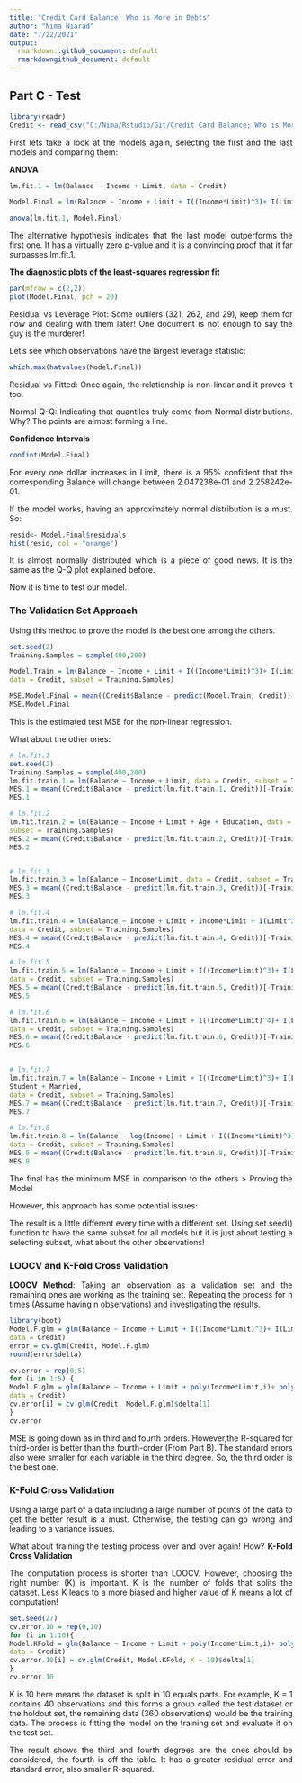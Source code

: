 ```yaml
---
title: "Credit Card Balance; Who is More in Debts"
author: "Nima Niarad"
date: "7/22/2021"
output:
  rmarkdown::github_document: default
  rmarkdowngithub_document: default
---
```


<style> body {text-align: justify} </style> <!-- Justify text. -->

## Part C - Test

```r
library(readr)
Credit <- read_csv("C:/Nima/Rstudio/Git/Credit Card Balance; Who is More in Debts/Credit-Card-Balance--Who-is-More-in-Debts-/Credit.csv")
```


First lets take a look at the models again, selecting the first and the last models and comparing them:

**ANOVA**


```r
lm.fit.1 = lm(Balance ~ Income + Limit, data = Credit)

Model.Final = lm(Balance ~ Income + Limit + I((Income*Limit)^3)+ I(Limit^3)+ Student, data = Credit)

anova(lm.fit.1, Model.Final)
```


The alternative hypothesis indicates that the last model outperforms the first one. It has a virtually zero
p-value and it is a convincing proof that it far surpasses lm.fit.1.

**The diagnostic plots of the least-squares regression fit**

```r
par(mfrow = c(2,2))
plot(Model.Final, pch = 20)
```


Residual vs Leverage Plot: Some outliers (321, 262, and 29), keep them for now and dealing with them later! One document is not enough to say the guy is the murderer!

Let's see which observations have the largest leverage statistic:

```r
which.max(hatvalues(Model.Final))
```

Residual vs Fitted: Once again, the relationship is non-linear and it proves it too.

Normal Q-Q: Indicating that quantiles truly come from Normal distributions. Why? The points are almost
forming a line.

**Confidence Intervals**

```r
confint(Model.Final)
```

For every one dollar increases in Limit, there is a 95% confident that the corresponding Balance
will change between 2.047238e-01 and 2.258242e-01.

If the model works, having an approximately normal distribution is a must. So:

```r
resid<- Model.Final$residuals
hist(resid, col = "orange")
```

It is almost normally distributed which is a piece of good news. It is the same as the Q-Q plot explained
before.

Now it is time to test our model.

### The Validation Set Approach

Using this method to prove the model is the best one among the others. 


```r
set.seed(2)
Training.Samples = sample(400,200)

Model.Train = lm(Balance ~ Income + Limit + I((Income*Limit)^3)+ I(Limit^3)+ Student,
data = Credit, subset = Training.Samples)

MSE.Model.Final = mean((Credit$Balance - predict(Model.Train, Credit))[-Training.Samples]^2)
MSE.Model.Final
```

This is the estimated test MSE for the non-linear regression.

What about the other ones:

```r
# lm.fit.1
set.seed(2)
Training.Samples = sample(400,200)
lm.fit.train.1 = lm(Balance ~ Income + Limit, data = Credit, subset = Training.Samples)
MES.1 = mean((Credit$Balance - predict(lm.fit.train.1, Credit))[-Training.Samples]^2)
MES.1

# lm.fit.2
lm.fit.train.2 = lm(Balance ~ Income + Limit + Age + Education, data = Credit,
subset = Training.Samples)
MES.2 = mean((Credit$Balance - predict(lm.fit.train.2, Credit))[-Training.Samples]^2)
MES.2


# lm.fit.3
lm.fit.train.3 = lm(Balance ~ Income*Limit, data = Credit, subset = Training.Samples)
MES.3 = mean((Credit$Balance - predict(lm.fit.train.3, Credit))[-Training.Samples]^2)
MES.3

# lm.fit.4
lm.fit.train.4 = lm(Balance ~ Income + Limit + Income*Limit + I(Limit^2),
data = Credit, subset = Training.Samples)
MES.4 = mean((Credit$Balance - predict(lm.fit.train.4, Credit))[-Training.Samples]^2)
MES.4

# lm.fit.5
lm.fit.train.5 = lm(Balance ~ Income + Limit + I((Income*Limit)^3)+ I(Limit^3),
data = Credit, subset = Training.Samples)
MES.5 = mean((Credit$Balance - predict(lm.fit.train.5, Credit))[-Training.Samples]^2)
MES.5

# lm.fit.6
lm.fit.train.6 = lm(Balance ~ Income + Limit + I((Income*Limit)^4)+ I(Limit^4) + Student,
data = Credit, subset = Training.Samples)
MES.6 = mean((Credit$Balance - predict(lm.fit.train.6, Credit))[-Training.Samples]^2)
MES.6


# lm.fit.7
lm.fit.train.7 = lm(Balance ~ Income + Limit + I((Income*Limit)^3)+ I(Limit^3) +
Student + Married,
data = Credit, subset = Training.Samples)
MES.7 = mean((Credit$Balance - predict(lm.fit.train.7, Credit))[-Training.Samples]^2)
MES.7

# lm.fit.8
lm.fit.train.8 = lm(Balance ~ log(Income) + Limit + I((Income*Limit)^3)+ I(Limit^3)+ Student,
data = Credit, subset = Training.Samples)
MES.8 = mean((Credit$Balance - predict(lm.fit.train.8, Credit))[-Training.Samples]^2)
MES.8
```

The final has the minimum MSE in comparison to the others > Proving the Model 

However, this approach has some potential issues:

The result is a little different every time with a different set. Using set.seed() function to have the same subset for all models but it is just about testing a selecting subset, what about the other observations!

### LOOCV and K-Fold Cross Validation


**LOOCV Method**: Taking an observation as a validation set and the
remaining ones are working as the training set. Repeating the process for n times (Assume having n
observations) and investigating the results.

```r
library(boot)
Model.F.glm = glm(Balance ~ Income + Limit + I((Income*Limit)^3)+ I(Limit^3)+ Student,
data = Credit)
error = cv.glm(Credit, Model.F.glm)
round(error$delta)
```

```r
cv.error = rep(0,5)
for (i in 1:5) {
Model.F.glm = glm(Balance ~ Income + Limit + poly(Income*Limit,i)+ poly(Limit,i)+ Student,
data = Credit)
cv.error[i] = cv.glm(Credit, Model.F.glm)$delta[1]
}
cv.error
```

MSE is going down as in third and fourth orders. However,the R-squared for third-order is better than the fourth-order (From Part B). The standard errors also were smaller for each variable in the third degree. So, the third order is the best one. 

### K-Fold Cross Validation

Using a large part of a data including a large number of points of the data
to get the better result is a must. Otherwise, the testing can go wrong and leading to a variance issues.

What about training the testing process over and over again! How? **K-Fold Cross Validation**

The computation process is shorter than LOOCV.
However, choosing the right number (K) is important. K is the number of folds that splits the dataset. Less K
leads to a more biased and higher value of K means a lot of computation! 

```r
set.seed(27)
cv.error.10 = rep(0,10)
for (i in 1:10){
Model.KFold = glm(Balance ~ Income + Limit + poly(Income*Limit,i)+ poly(Limit,i)+ Student,
data = Credit)
cv.error.10[i] = cv.glm(Credit, Model.KFold, K = 10)$delta[1]
}
cv.error.10
```

K is 10 here means the dataset is split in 10 equals parts. For example, K = 1 contains 40 observations and
this forms a group called the test dataset or the holdout set, the remaining data (360 observations) would
be the training data. The process is fitting the model on the training set and evaluate it on the test set.

The result shows the third and fourth degrees are the ones should be considered, the fourth is off the table. It has a greater residual error and standard error, also smaller R-squared. 







